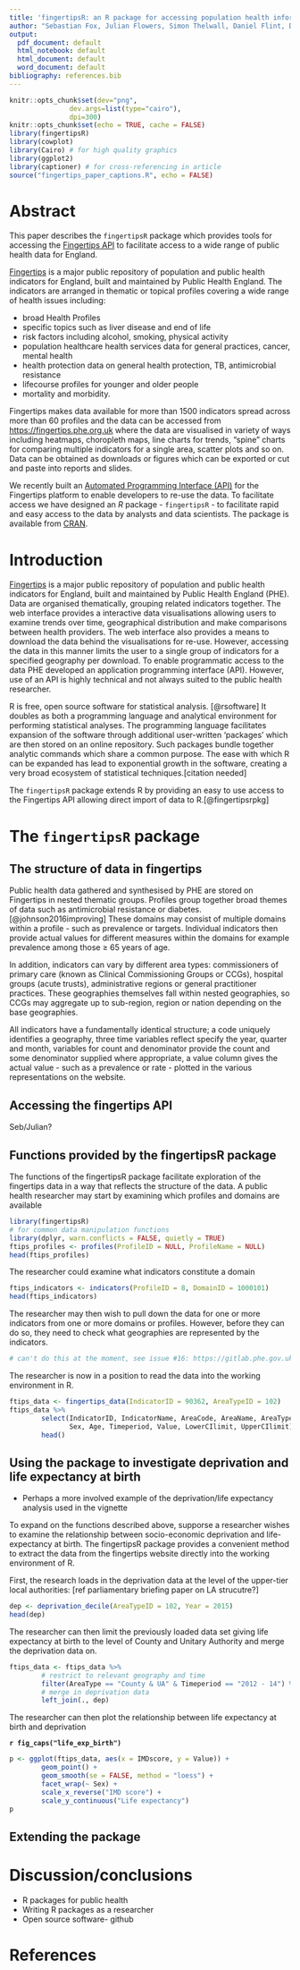 ```yaml
---
title: 'fingertipsR: an R package for accessing population health information in England'
author: "Sebastian Fox, Julian Flowers, Simon Thelwall, Daniel Flint, Doris Hain"
output:
  pdf_document: default
  html_notebook: default
  html_document: default
  word_document: default
bibliography: references.bib
---
```


```r
knitr::opts_chunk$set(dev="png", 
               dev.args=list(type="cairo"),
               dpi=300)
knitr::opts_chunk$set(echo = TRUE, cache = FALSE)
library(fingertipsR)
library(cowplot)
library(Cairo) # for high quality graphics
library(ggplot2)
library(captioner) # for cross-referencing in article
source("fingertips_paper_captions.R", echo = FALSE)
```

# Abstract

This paper describes the `fingertipsR` package which provides tools for accessing the [Fingertips API](https://fingertips.phe.org.uk) to facilitate access to a wide range of public health data for England.

[Fingertips](https://fingertip.phe.org.uk) is a major public repository of population and public health indicators for England, built and maintained by Public Health England. 
The indicators are arranged in thematic or topical profiles covering a wide range of health issues including:

* broad Health Profiles
* specific topics such as liver disease and end of life
* risk factors including alcohol, smoking, physical activity
* population healthcare health services data for general practices, cancer, mental health
* health protection data on general health protection, TB, antimicrobial resistance
* lifecourse profiles for younger and older people
* mortality and morbidity.

Fingertips makes data available for more than 1500 indicators spread across more than 60 profiles and the data can be accessed from <https://fingertips.phe.org.uk> where the data are visualised in variety of ways including heatmaps, choropleth maps, line charts for trends, "spine" charts for comparing multiple indicators for a single area, scatter plots and so on.
Data can be obtained as downloads or figures which can be exported or cut and paste into reports and slides.

We recently built an [Automated Programming Interface (API)](https://fingertips.phe.org.uk/api) for the Fingertips platform to enable developers to re-use the data. 
To facilitate access we have designed an *R* package - `fingertipsR` - to facilitate rapid and easy access to the data by analysts and data scientists. 
The package is available from [CRAN](https://cran.r-project.org/).


# Introduction
<!--
 * What fingertips provides
 * What R provides (free open source)
 * Packages as a concept in R
 --> 
 
[Fingertips](https://fingertip.phe.org.uk) is a major public repository of population and public health indicators for England, built and maintained by Public Health England (PHE). 
Data are organised thematically, grouping related indicators together. 
The web interface provides a interactive data visualisations allowing users to examine trends over time, geographical distribution and make comparisons between health providers. 
The web interface also provides a means to download the data behind the visualisations for re-use.
However, accessing the data in this manner limits the user to a single group of indicators for a specified geography per download. 
To enable programmatic access to the data PHE developed an application programming interface (API). 
However, use of an API is highly technical and not always suited to the public health researcher. 

R is free, open source software for statistical analysis. [@rsoftware]
It doubles as both a programming language and analytical environment for performing statistical analyses.
The programming language facilitates expansion of the software through additional user-written 'packages' which are then stored on an online repository. 
Such packages bundle together analytic commands which share a common purpose.
The ease with which R can be expanded has lead to exponential growth in the software, creating a very broad ecosystem of statistical techniques.[citation needed]

The `fingertipsR` package extends R by providing an easy to use access to the Fingertips API allowing direct import of data to R.[@fingertipsrpkg]

# The `fingertipsR` package
<!--
 * Structure of data in fingertips – dates, area types, metadata, value notes, profiles > domains > indicators
 * Accessing the API
 * Description of functions in package
 -->

## The structure of data in fingertips

Public health data gathered and synthesised by PHE are stored on Fingertips in nested thematic groups. 
Profiles group together broad themes of data such as antimicrobial resistance or diabetes. [@johnson2016improving]
These domains may consist of multiple domains within a profile - such as prevalence or targets.
Individual indicators then provide actual values for different measures within the domains for example prevalence among those $\geq$ 65 years of age. 

In addition, indicators can vary by different area types: commissioners of primary care (known as Clinical Commissioning Groups or CCGs), hospital groups (acute trusts), administrative regions or general practitioner practices.
These geographies themselves fall within nested geographies, so CCGs may aggregate up to sub-region, region or nation depending on the base geographies. 

All indicators have a fundamentally identical structure; a code uniquely identifies a geography, three time variables reflect specify the year, quarter and month, variables for count and denominator provide the count and some denominator supplied where appropriate, a value column gives the actual value - such as a prevalence or rate - plotted in the various representations on the website. 

## Accessing the fingertips API

Seb/Julian?

## Functions provided by the fingertipsR package

The functions of the fingertipsR package facilitate exploration of the fingertips data in a way that reflects the structure of the data. 
A public health researcher may start by examining which profiles and domains are available
```r
library(fingertipsR)
# for common data manipulation functions
library(dplyr, warn.conflicts = FALSE, quietly = TRUE)
ftips_profiles <- profiles(ProfileID = NULL, ProfileName = NULL)
head(ftips_profiles)
```

The researcher could examine what indicators constitute a domain

```r
ftips_indicators <- indicators(ProfileID = 8, DomainID = 1000101)
head(ftips_indicators)
```

The researcher may then wish to pull down the data for one or more indicators from one or more domains or profiles.
However, before they can do so, they need to check what geographies are represented by the indicators.

```r
# can't do this at the moment, see issue #16: https://gitlab.phe.gov.uk/sebastian.fox/fingertips/issues/16
```

The researcher is now in a position to read the data into the working environment in R. 

```r
ftips_data <- fingertips_data(IndicatorID = 90362, AreaTypeID = 102)
ftips_data %>% 
        select(IndicatorID, IndicatorName, AreaCode, AreaName, AreaType, 
               Sex, Age, Timeperiod, Value, LowerCIlimit, UpperCIlimit) %>%
        head()
```

## Using the package to investigate deprivation and life expectancy at birth
 * Perhaps a more involved example of the deprivation/life expectancy analysis used in the vignette

To expand on the functions described above, supporse a researcher wishes to examine the relationship between socio-economic deprivation and life-expectancy at birth.
The fingertipsR package provides a convenient method to extract the data from the fingertips website directly into the working environment of R. 

First, the research loads in the deprivation data at the level of the upper-tier local authorities: [ref parliamentary briefing paper on LA strucutre?]

```r
dep <- deprivation_decile(AreaTypeID = 102, Year = 2015)
head(dep)
```

The researcher can then limit the previously loaded data set giving life expectancy at birth to the level of County and Unitary Authority and merge the deprivation data on.

```r
ftips_data <- ftips_data %>%
        # restrict to relevant geography and time
        filter(AreaType == "County & UA" & Timeperiod == "2012 - 14") %>% 
        # merge in deprivation data
        left_join(., dep)
```

The researcher can then plot the relationship between life expectancy at birth and deprivation

**`r fig_caps("life_exp_birth")`**
```r
p <- ggplot(ftips_data, aes(x = IMDscore, y = Value)) + 
        geom_point() + 
        geom_smooth(se = FALSE, method = "loess") + 
        facet_wrap(~ Sex) + 
        scale_x_reverse("IMD score") + 
        scale_y_continuous("Life expectancy")
p
```

## Extending the package


# Discussion/conclusions
* R packages for public health
* Writing R packages as a researcher
* Open source software- github

# References



